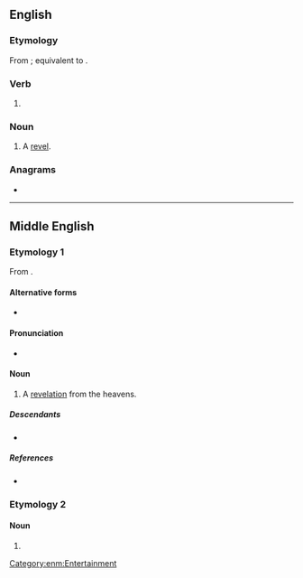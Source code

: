 ==English==

===Etymology===
From {{inh|en|enm|revelyng}}; equivalent to {{af|en|revel|-ing}}.

===Verb===
{{head|en|verb form}}

# {{present participle of|en|revel|nocat=1}}

===Noun===
{{en-noun}}

# A [[revel]].

===Anagrams===
* {{anagrams|en|a=eegilnrv|Levering|levering}}

----

==Middle English==

===Etymology 1===
From {{af|enm|revelen|-ing|t1=to reveal|id1=to reveal}}.

====Alternative forms====
* {{alter|enm|revelyng}}

====Pronunciation====
* {{IPA|enm|/rɛˈvɛːlinɡ/}}

====Noun====
{{enm-noun|revelings}} {{tlb|enm|rare}}

# A [[revelation]] from the heavens.

=====Descendants=====
* {{desc|en|revealing}}

=====References=====
* {{R:MED Online|entry=revēling|pos=ger.(2)|id=MED37335|accessdate=2018-09-15}}

===Etymology 2===

====Noun====
{{head|enm|noun}}

# {{alt form|enm|revelyng}}

[[Category:enm:Entertainment]]